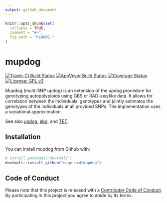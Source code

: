 ```yaml
---
output: github_document
---
```


<!-- README.md is generated from README.Rmd. Please edit that file -->

```r
knitr::opts_chunk$set(
  collapse = TRUE,
  comment = "#>",
  fig.path = "README-"
)
```

# mupdog
[![Travis-CI Build Status](https://travis-ci.org/dcgerard/mupdog.svg?branch=master)](https://travis-ci.org/dcgerard/mupdog)
[![AppVeyor Build Status](https://ci.appveyor.com/api/projects/status/github/dcgerard/mupdog?branch=master&svg=true)](https://ci.appveyor.com/project/dcgerard/mupdog)
[![Coverage Status](https://img.shields.io/codecov/c/github/dcgerard/mupdog/master.svg)](https://codecov.io/github/dcgerard/mupdog?branch=master)
[![License: GPL v3](https://img.shields.io/badge/License-GPL%20v3-blue.svg)](https://www.gnu.org/licenses/gpl-3.0)

Mupdog (multi-SNP updog) is an extension of the updog procedure for genotyping autopolyploids using GBS or RAD-seq like data. It allows for correlation between the individuals' genotypes and jointly estimates the genotypes of the individuals at all provided SNPs. The implementation uses a variational approximation.

See also [updog](https://github.com/dcgerard/updog), [ebg](https://github.com/pblischak/polyploid-genotyping), and [TET](http://www.g3journal.org/content/suppl/2017/01/19/g3.117.039008.DC1).

## Installation

You can install mupdog from Github with:

```r
# install.packages("devtools")
devtools::install_github("dcgerard/mupdog")
```

## Code of Conduct

Please note that this project is released with a [Contributor Code of Conduct](CONDUCT.md). By participating in this project you agree to abide by its terms.
